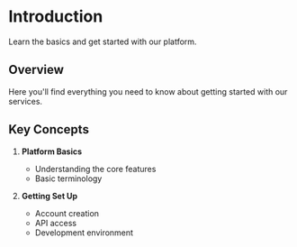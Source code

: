 # Introduction

Learn the basics and get started with our platform.

## Overview

Here you'll find everything you need to know about getting started with our services.

## Key Concepts

1. **Platform Basics**

   - Understanding the core features
   - Basic terminology

2. **Getting Set Up**
   - Account creation
   - API access
   - Development environment
